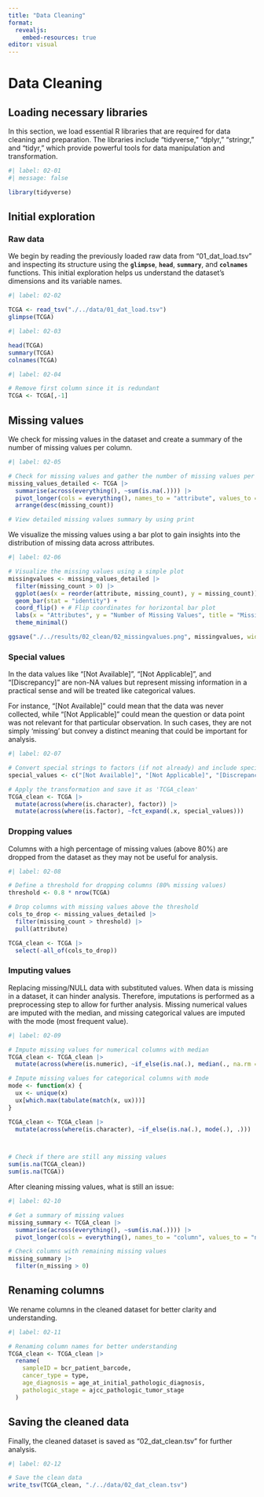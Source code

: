```yaml
---
title: "Data Cleaning"
format:
  revealjs:
    embed-resources: true
editor: visual
---
```


# Data Cleaning

## Loading necessary libraries

In this section, we load essential R libraries that are required for data cleaning and preparation. The libraries include "tidyverse," "dplyr," "stringr," and "tidyr," which provide powerful tools for data manipulation and transformation.

```r
#| label: 02-01
#| message: false

library(tidyverse)
```

## Initial exploration

### Raw data

We begin by reading the previously loaded raw data from "01_dat_load.tsv" and inspecting its structure using the **`glimpse`**, **`head`**, **`summary`**, and **`colnames`** functions. This initial exploration helps us understand the dataset's dimensions and its variable names.

```r
#| label: 02-02

TCGA <- read_tsv("./../data/01_dat_load.tsv")
glimpse(TCGA)
```

```r
#| label: 02-03

head(TCGA)
summary(TCGA)
colnames(TCGA)
```

```r
#| label: 02-04

# Remove first column since it is redundant
TCGA <- TCGA[,-1]
```

## Missing values

We check for missing values in the dataset and create a summary of the number of missing values per column.

```r
#| label: 02-05

# Check for missing values and gather the number of missing values per column
missing_values_detailed <- TCGA |> 
  summarise(across(everything(), ~sum(is.na(.)))) |> 
  pivot_longer(cols = everything(), names_to = "attribute", values_to = "missing_count") |> 
  arrange(desc(missing_count))

# View detailed missing values summary by using print
```

We visualize the missing values using a bar plot to gain insights into the distribution of missing data across attributes.

```r
#| label: 02-06

# Visualize the missing values using a simple plot
missingvalues <- missing_values_detailed |> 
  filter(missing_count > 0) |> 
  ggplot(aes(x = reorder(attribute, missing_count), y = missing_count)) +
  geom_bar(stat = "identity") +
  coord_flip() + # Flip coordinates for horizontal bar plot
  labs(x = "Attributes", y = "Number of Missing Values", title = "Missing Values per Attribute") +
  theme_minimal()

ggsave("./../results/02_clean/02_missingvalues.png", missingvalues, width = 10, height = 6)
```

### Special values

In the data values like "\[Not Available\]", "\[Not Applicable\]", and "\[Discrepancy\]" are non-NA values but represent missing information in a practical sense and will be treated like categorical values.

For instance, "\[Not Available\]" could mean that the data was never collected, while "\[Not Applicable\]" could mean the question or data point was not relevant for that particular observation. In such cases, they are not simply 'missing' but convey a distinct meaning that could be important for analysis.

```r
#| label: 02-07

# Convert special strings to factors (if not already) and include special values as levels
special_values <- c("[Not Available]", "[Not Applicable]", "[Discrepancy]", "[Not Evaluated]", "[Unknown]")

# Apply the transformation and save it as 'TCGA_clean'
TCGA_clean <- TCGA |> 
  mutate(across(where(is.character), factor)) |> 
  mutate(across(where(is.factor), ~fct_expand(.x, special_values)))

```

### Dropping values

Columns with a high percentage of missing values (above 80%) are dropped from the dataset as they may not be useful for analysis.

```r
#| label: 02-08

# Define a threshold for dropping columns (80% missing values)
threshold <- 0.8 * nrow(TCGA)

# Drop columns with missing values above the threshold
cols_to_drop <- missing_values_detailed |> 
  filter(missing_count > threshold) |> 
  pull(attribute)

TCGA_clean <- TCGA |> 
  select(-all_of(cols_to_drop))
```

### Imputing values

Replacing missing/NULL data with substituted values. When data is missing in a dataset, it can hinder analysis. Therefore, imputations is performed as a preprocessing step to allow for further analysis. Missing numerical values are imputed with the median, and missing categorical values are imputed with the mode (most frequent value).

```r
#| label: 02-09

# Impute missing values for numerical columns with median
TCGA_clean <- TCGA_clean |> 
  mutate(across(where(is.numeric), ~if_else(is.na(.), median(., na.rm = TRUE), .)))

# Impute missing values for categorical columns with mode
mode <- function(x) {
  ux <- unique(x)
  ux[which.max(tabulate(match(x, ux)))]
}

TCGA_clean <- TCGA_clean |> 
  mutate(across(where(is.character), ~if_else(is.na(.), mode(.), .)))



# Check if there are still any missing values
sum(is.na(TCGA_clean))
sum(is.na(TCGA))
```

After cleaning missing values, what is still an issue:

```r
#| label: 02-10

# Get a summary of missing values
missing_summary <- TCGA_clean |> 
  summarise(across(everything(), ~sum(is.na(.)))) |> 
  pivot_longer(cols = everything(), names_to = "column", values_to = "n_missing")

# Check columns with remaining missing values
missing_summary |> 
  filter(n_missing > 0)

```

## Renaming columns

We rename columns in the cleaned dataset for better clarity and understanding.

```r
#| label: 02-11

# Renaming column names for better understanding
TCGA_clean <- TCGA_clean |> 
  rename(
    sampleID = bcr_patient_barcode,
    cancer_type = type,
    age_diagnosis = age_at_initial_pathologic_diagnosis,
    pathologic_stage = ajcc_pathologic_tumor_stage
  )
```

## Saving the cleaned data

Finally, the cleaned dataset is saved as "02_dat_clean.tsv" for further analysis.

```r
#| label: 02-12

# Save the clean data
write_tsv(TCGA_clean, "./../data/02_dat_clean.tsv")
```
